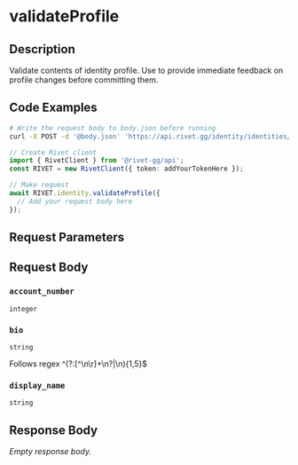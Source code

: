 

# validateProfile

## Description

Validate contents of identity profile. Use to provide immediate feedback on profile changes before committing them.


## Code Examples

<CodeGroup title='Request' tag='POST' label='https://api.rivet.gg/identity/identities/self/profile/validate'>

```bash {{ "title": "cURL" }}
# Write the request body to body.json before running
curl -X POST -d '@body.json' 'https://api.rivet.gg/identity/identities/self/profile/validate'
```

```ts
// Create Rivet client
import { RivetClient } from '@rivet-gg/api';
const RIVET = new RivetClient({ token: addYourTokenHere });

// Make request
await RIVET.identity.validateProfile({
  // Add your request body here
});
```

</CodeGroup>


## Request Parameters


## Request Body

### `account_number`

`integer`

### `bio`

`string`

Follows regex ^(?:[^\n\r]+\n?|\n){1,5}$

### `display_name`

`string`




## Response Body

_Empty response body._
